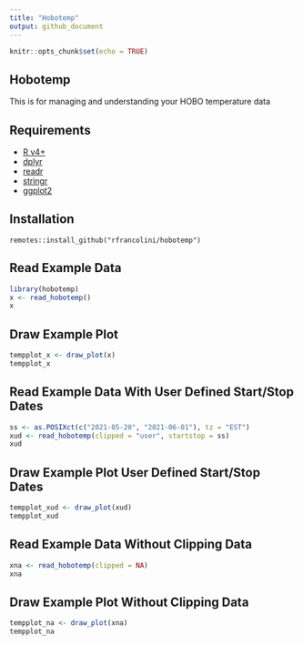 ```yaml
---
title: "Hobotemp"
output: github_document
---
```


```r
knitr::opts_chunk$set(echo = TRUE)
```

## Hobotemp

This is for managing and understanding your HOBO temperature data

## Requirements

  + [R v4+](https://www.r-project.org/)
  + [dplyr](https://CRAN.R-project.org/package=dplyr)
  + [readr](https://CRAN.R-project.org/package=readr)
  + [stringr](https://CRAN.R-project.org/package=stringr)
  + [ggplot2](https://CRAN.R-project.org/package=ggplot2)

## Installation

```
remotes::install_github("rfrancolini/hobotemp")
```

## Read Example Data

```r
library(hobotemp)
x <- read_hobotemp()
x
```

## Draw Example Plot

```r
tempplot_x <- draw_plot(x)
tempplot_x
```

## Read Example Data With User Defined Start/Stop Dates

```r
ss <- as.POSIXct(c("2021-05-20", "2021-06-01"), tz = "EST")
xud <- read_hobotemp(clipped = "user", startstop = ss)
xud
```

## Draw Example Plot User Defined Start/Stop Dates

```r
tempplot_xud <- draw_plot(xud)
tempplot_xud
```

## Read Example Data Without Clipping Data

```r
xna <- read_hobotemp(clipped = NA)
xna
```

## Draw Example Plot Without Clipping Data

```r
tempplot_na <- draw_plot(xna)
tempplot_na
```
